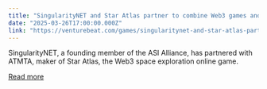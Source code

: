 ```yaml
---
title: "SingularityNET and Star Atlas partner to combine Web3 games and AI Agents"
date: "2025-03-26T17:00:00.000Z"
link: "https://venturebeat.com/games/singularitynet-and-star-atlas-partner-on-union-of-web3-games-and-ai-agents/"
---
```


SingularityNET, a founding member of the ASI Alliance, has partnered with ATMTA, maker of Star Atlas, the Web3 space exploration online game.

[Read more](https://venturebeat.com/games/singularitynet-and-star-atlas-partner-on-union-of-web3-games-and-ai-agents/)
